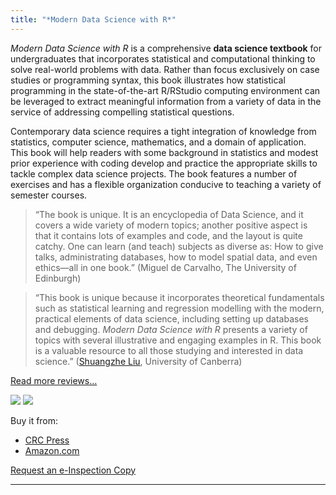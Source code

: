 ```yaml
---
title: "*Modern Data Science with R*"
---
```


<div class="row">
  <div class="col-sm-6">

*Modern Data Science with R* is a comprehensive **data science textbook** for undergraduates that incorporates statistical and computational thinking to solve real-world problems with data. Rather than focus exclusively on case studies or programming syntax, this book illustrates how statistical programming in the state-of-the-art R/RStudio computing environment  can be leveraged to extract meaningful information from a variety of data in the service of addressing compelling statistical questions. 

Contemporary data science requires a tight integration of knowledge from statistics, computer science, mathematics, and a domain of application. This book will help readers with some background in statistics and modest prior experience with coding develop and practice the appropriate skills to tackle complex data science projects. The book features a number of exercises and has a flexible organization conducive to teaching a variety of semester courses.


> "The book is unique. It is an encyclopedia of Data Science, and it covers a wide variety of modern topics; another positive aspect is that it contains lots of examples and code, and the layout is quite catchy. One can learn (and teach) subjects as diverse as: How to give talks, administrating databases, how to model spatial data, and even ethics---all in one book." (Miguel de Carvalho, The University of Edinburgh)

> "This book is unique because it incorporates theoretical fundamentals such as statistical learning and regression modelling with the modern, practical elements of data science, including setting up databases and debugging. *Modern Data Science with R* presents a variety of topics with several illustrative and engaging examples in R. This book is a valuable resource to all those studying and interested in data science." ([Shuangzhe Liu](https://onlinelibrary.wiley.com/doi/pdf/10.1111/insr.12256), University of Canberra)

[Read more reviews...](publicity.html)


  </div>
  <div class="col-sm-6">
  [![](https://www.crcpress.com/images/CRCPress-logo-s.jpg)](https://www.crcpress.com/Modern-Data-Science-with-R/Baumer-Horton-Kaplan/9781498724487)
  ![](https://images.tandf.co.uk/common/jackets/amazon/978149872/9781498724487.jpg)
  
  Buy it from:

* [CRC Press](https://www.crcpress.com/Modern-Data-Science-with-R/Baumer-Horton-Kaplan/9781498724487)
* [Amazon.com](https://www.amazon.com/Modern-Data-Science-Download-Statistical/dp/1498724485)

<div>
  <a class="btn btn-primary btn-block" href="https://www.crcpress.com/textbooks/evaluation/9781498724487">
  <i class="fa fa-book"></i>Request an e-Inspection Copy
  <i class="fa fa-angle-double-right"></i>
  </a>
</div>
  
  </div>
</div>




---

